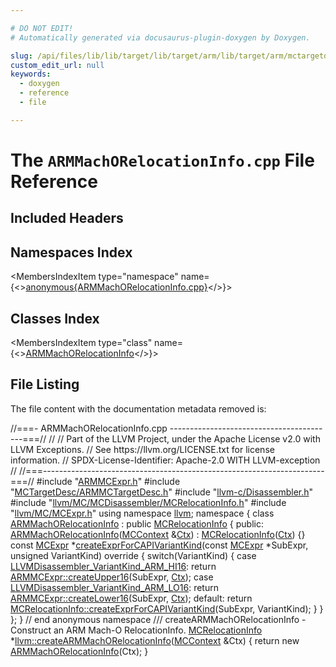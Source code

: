 ```yaml
---

# DO NOT EDIT!
# Automatically generated via docusaurus-plugin-doxygen by Doxygen.

slug: /api/files/lib/lib/target/lib/target/arm/lib/target/arm/mctargetdesc/armmachorelocationinfo-cpp
custom_edit_url: null
keywords:
  - doxygen
  - reference
  - file

---
```





# The `ARMMachORelocationInfo.cpp` File Reference

<DoxygenPage pluginConfig={pluginConfig}>



## Included Headers

<IncludesList>
<IncludesListItem
  filePath="ARMMCExpr.h"
  permalink="/docs/api/files/lib/lib/target/lib/target/arm/lib/target/arm/mctargetdesc/armmcexpr-h"
  isLocal="true" />
<IncludesListItem
  filePath="MCTargetDesc/ARMMCTargetDesc.h"
  permalink="/docs/api/files/lib/lib/target/lib/target/arm/lib/target/arm/mctargetdesc/armmctargetdesc-h"
  isLocal="true" />
<IncludesListItem
  filePath="llvm-c/Disassembler.h"
  permalink="/docs/api/files/include/include/llvm-c/disassembler-h"
  isLocal="true" />
<IncludesListItem
  filePath="llvm/MC/MCDisassembler/MCRelocationInfo.h"
  permalink="/docs/api/files/include/include/llvm/include/llvm/mc/include/llvm/mc/mcdisassembler/mcrelocationinfo-h"
  isLocal="true" />
<IncludesListItem
  filePath="llvm/MC/MCExpr.h"
  permalink="/docs/api/files/include/include/llvm/include/llvm/mc/mcexpr-h"
  isLocal="true" />
</IncludesList>

## Namespaces Index

<MembersIndex>

<MembersIndexItem
  type="namespace"
  name={<><a href="/docs/api/namespaces/anonymous-armmachorelocationinfo-cpp-">anonymous&#123;ARMMachORelocationInfo.cpp&#125;</a></>}>
</MembersIndexItem>

</MembersIndex>

## Classes Index

<MembersIndex>

<MembersIndexItem
  type="class"
  name={<><a href="/docs/api/classes/anonymous-namespace-armmachorelocationinfo-cpp-/armmachorelocationinfo">ARMMachORelocationInfo</a></>}>
</MembersIndexItem>

</MembersIndex>


## File Listing

The file content with the documentation metadata removed is:

<ProgramListing>

<Link id="l00001" /><CodeLine lineNumber="1"><span class="doxyHighlightComment">//===- ARMMachORelocationInfo.cpp -----------------------------------------===//</span></CodeLine>
<Link id="l00002" /><CodeLine lineNumber="2"><span class="doxyHighlightComment">//</span></CodeLine>
<Link id="l00003" /><CodeLine lineNumber="3"><span class="doxyHighlightComment">// Part of the LLVM Project, under the Apache License v2.0 with LLVM Exceptions.</span></CodeLine>
<Link id="l00004" /><CodeLine lineNumber="4"><span class="doxyHighlightComment">// See https://llvm.org/LICENSE.txt for license information.</span></CodeLine>
<Link id="l00005" /><CodeLine lineNumber="5"><span class="doxyHighlightComment">// SPDX-License-Identifier: Apache-2.0 WITH LLVM-exception</span></CodeLine>
<Link id="l00006" /><CodeLine lineNumber="6"><span class="doxyHighlightComment">//</span></CodeLine>
<Link id="l00007" /><CodeLine lineNumber="7"><span class="doxyHighlightComment">//===----------------------------------------------------------------------===//</span></CodeLine>
<Link id="l00008" /><CodeLine lineNumber="8"></CodeLine>
<Link id="l00009" /><CodeLine lineNumber="9"><span class="doxyHighlightPreprocessor">#include &quot;<a href="/docs/api/files/lib/lib/target/lib/target/arm/lib/target/arm/mctargetdesc/armmcexpr-h">ARMMCExpr.h</a>&quot;</span></CodeLine>
<Link id="l00010" /><CodeLine lineNumber="10"><span class="doxyHighlightPreprocessor">#include &quot;<a href="/docs/api/files/lib/lib/target/lib/target/arm/lib/target/arm/mctargetdesc/armmctargetdesc-h">MCTargetDesc/ARMMCTargetDesc.h</a>&quot;</span></CodeLine>
<Link id="l00011" /><CodeLine lineNumber="11"><span class="doxyHighlightPreprocessor">#include &quot;<a href="/docs/api/files/include/include/llvm-c/disassembler-h">llvm-c/Disassembler.h</a>&quot;</span></CodeLine>
<Link id="l00012" /><CodeLine lineNumber="12"><span class="doxyHighlightPreprocessor">#include &quot;<a href="/docs/api/files/include/include/llvm/include/llvm/mc/include/llvm/mc/mcdisassembler/mcrelocationinfo-h">llvm/MC/MCDisassembler/MCRelocationInfo.h</a>&quot;</span></CodeLine>
<Link id="l00013" /><CodeLine lineNumber="13"><span class="doxyHighlightPreprocessor">#include &quot;<a href="/docs/api/files/include/include/llvm/include/llvm/mc/mcexpr-h">llvm/MC/MCExpr.h</a>&quot;</span></CodeLine>
<Link id="l00014" /><CodeLine lineNumber="14"></CodeLine>
<Link id="l00015" /><CodeLine lineNumber="15"><span class="doxyHighlightKeyword">using namespace </span><span class="doxyHighlight"><a href="/docs/api/namespaces/llvm">llvm</a>;</span></CodeLine>
<Link id="l00016" /><CodeLine lineNumber="16"></CodeLine>
<Link id="l00017" /><CodeLine lineNumber="17" lineLink="/docs/api/namespaces/anonymous-armmachorelocationinfo-cpp-"><span class="doxyHighlightKeyword">namespace </span><span class="doxyHighlight">&#123;</span></CodeLine>
<Link id="l00018" /><CodeLine lineNumber="18"></CodeLine>
<Link id="l00019" /><CodeLine lineNumber="19" lineLink="/docs/api/classes/anonymous-namespace-armmachorelocationinfo-cpp-/armmachorelocationinfo"><span class="doxyHighlightKeyword">class </span><span class="doxyHighlight"><a href="/docs/api/classes/anonymous-namespace-armmachorelocationinfo-cpp-/armmachorelocationinfo/#acba487bd7cb37060bfdd84642600a6b6">ARMMachORelocationInfo</a> : </span><span class="doxyHighlightKeyword">public</span><span class="doxyHighlight"> <a href="/docs/api/classes/llvm/mcrelocationinfo/#a0ccf2f87b7d952eaecd1770fe94ecbba">MCRelocationInfo</a> &#123;</span></CodeLine>
<Link id="l00020" /><CodeLine lineNumber="20"><span class="doxyHighlightKeyword">public</span><span class="doxyHighlight">:</span></CodeLine>
<Link id="l00021" /><CodeLine lineNumber="21" lineLink="/docs/api/classes/anonymous-namespace-armmachorelocationinfo-cpp-/armmachorelocationinfo/#acba487bd7cb37060bfdd84642600a6b6"><span class="doxyHighlight">  <a href="/docs/api/classes/anonymous-namespace-armmachorelocationinfo-cpp-/armmachorelocationinfo/#acba487bd7cb37060bfdd84642600a6b6">ARMMachORelocationInfo</a>(<a href="/docs/api/classes/llvm/mccontext">MCContext</a> &amp;<a href="/docs/api/classes/llvm/mcrelocationinfo/#a997d65e9708d2e269a7f37c6e1efe51a">Ctx</a>) : <a href="/docs/api/classes/llvm/mcrelocationinfo/#a0ccf2f87b7d952eaecd1770fe94ecbba">MCRelocationInfo</a>(<a href="/docs/api/classes/llvm/mcrelocationinfo/#a997d65e9708d2e269a7f37c6e1efe51a">Ctx</a>) &#123;&#125;</span></CodeLine>
<Link id="l00022" /><CodeLine lineNumber="22"></CodeLine>
<Link id="l00023" /><CodeLine lineNumber="23" lineLink="/docs/api/classes/anonymous-namespace-armmachorelocationinfo-cpp-/armmachorelocationinfo/#acf3e0563ec30bb753fe338dc8be818b6"><span class="doxyHighlight">  </span><span class="doxyHighlightKeyword">const</span><span class="doxyHighlight"> <a href="/docs/api/classes/llvm/mcexpr">MCExpr</a> &#42;<a href="/docs/api/classes/anonymous-namespace-armmachorelocationinfo-cpp-/armmachorelocationinfo/#acf3e0563ec30bb753fe338dc8be818b6">createExprForCAPIVariantKind</a>(</span><span class="doxyHighlightKeyword">const</span><span class="doxyHighlight"> <a href="/docs/api/classes/llvm/mcexpr">MCExpr</a> &#42;SubExpr,</span></CodeLine>
<Link id="l00024" /><CodeLine lineNumber="24"><span class="doxyHighlight">                                             </span><span class="doxyHighlightKeywordType">unsigned</span><span class="doxyHighlight"> VariantKind)</span><span class="doxyHighlightKeyword"> override </span><span class="doxyHighlight">&#123;</span></CodeLine>
<Link id="l00025" /><CodeLine lineNumber="25"><span class="doxyHighlight">    </span><span class="doxyHighlightKeywordFlow">switch</span><span class="doxyHighlight">(VariantKind) &#123;</span></CodeLine>
<Link id="l00026" /><CodeLine lineNumber="26"><span class="doxyHighlight">    </span><span class="doxyHighlightKeywordFlow">case</span><span class="doxyHighlight"> <a href="/docs/api/groups/llvmcdisassembler/#ga18c0e1aa1f200a0154c9301841a4d7ba">LLVMDisassembler&#95;VariantKind&#95;ARM&#95;HI16</a>:</span></CodeLine>
<Link id="l00027" /><CodeLine lineNumber="27"><span class="doxyHighlight">      </span><span class="doxyHighlightKeywordFlow">return</span><span class="doxyHighlight"> <a href="/docs/api/classes/llvm/armmcexpr/#ab1018245b6c97eab91ce62685bae306d">ARMMCExpr::createUpper16</a>(SubExpr, <a href="/docs/api/classes/llvm/mcrelocationinfo/#a997d65e9708d2e269a7f37c6e1efe51a">Ctx</a>);</span></CodeLine>
<Link id="l00028" /><CodeLine lineNumber="28"><span class="doxyHighlight">    </span><span class="doxyHighlightKeywordFlow">case</span><span class="doxyHighlight"> <a href="/docs/api/groups/llvmcdisassembler/#ga518d82ae8838203f9aa0f8566a5ca51c">LLVMDisassembler&#95;VariantKind&#95;ARM&#95;LO16</a>:</span></CodeLine>
<Link id="l00029" /><CodeLine lineNumber="29"><span class="doxyHighlight">      </span><span class="doxyHighlightKeywordFlow">return</span><span class="doxyHighlight"> <a href="/docs/api/classes/llvm/armmcexpr/#aaf486dcfcfa44e3ca26f8b463631936d">ARMMCExpr::createLower16</a>(SubExpr, <a href="/docs/api/classes/llvm/mcrelocationinfo/#a997d65e9708d2e269a7f37c6e1efe51a">Ctx</a>);</span></CodeLine>
<Link id="l00030" /><CodeLine lineNumber="30"><span class="doxyHighlight">    </span><span class="doxyHighlightKeywordFlow">default</span><span class="doxyHighlight">:</span></CodeLine>
<Link id="l00031" /><CodeLine lineNumber="31"><span class="doxyHighlight">      </span><span class="doxyHighlightKeywordFlow">return</span><span class="doxyHighlight"> <a href="/docs/api/classes/llvm/mcrelocationinfo/#a4636659aa6c1ac582dedcdd046795f98">MCRelocationInfo::createExprForCAPIVariantKind</a>(SubExpr,</span></CodeLine>
<Link id="l00032" /><CodeLine lineNumber="32"><span class="doxyHighlight">                                                            VariantKind);</span></CodeLine>
<Link id="l00033" /><CodeLine lineNumber="33"><span class="doxyHighlight">    &#125;</span></CodeLine>
<Link id="l00034" /><CodeLine lineNumber="34"><span class="doxyHighlight">  &#125;</span></CodeLine>
<Link id="l00035" /><CodeLine lineNumber="35"><span class="doxyHighlight">&#125;;</span></CodeLine>
<Link id="l00036" /><CodeLine lineNumber="36"></CodeLine>
<Link id="l00037" /><CodeLine lineNumber="37"><span class="doxyHighlight">&#125; </span><span class="doxyHighlightComment">// end anonymous namespace</span></CodeLine>
<Link id="l00038" /><CodeLine lineNumber="38"></CodeLine>
<Link id="l00039" /><CodeLine lineNumber="39"><span class="doxyHighlightComment">/// createARMMachORelocationInfo - Construct an ARM Mach-O RelocationInfo.</span></CodeLine>
<Link id="l00040" /><CodeLine lineNumber="40" lineLink="/docs/api/namespaces/llvm/#a58c68eb297c7b818c8c9c11b5aef45f3"><span class="doxyHighlight"><a href="/docs/api/classes/llvm/mcrelocationinfo">MCRelocationInfo</a> &#42;<a href="/docs/api/namespaces/llvm/#a58c68eb297c7b818c8c9c11b5aef45f3">llvm::createARMMachORelocationInfo</a>(<a href="/docs/api/classes/llvm/mccontext">MCContext</a> &amp;Ctx) &#123;</span></CodeLine>
<Link id="l00041" /><CodeLine lineNumber="41"><span class="doxyHighlight">  </span><span class="doxyHighlightKeywordFlow">return</span><span class="doxyHighlight"> </span><span class="doxyHighlightKeyword">new</span><span class="doxyHighlight"> <a href="/docs/api/classes/anonymous-namespace-armmachorelocationinfo-cpp-/armmachorelocationinfo/#acba487bd7cb37060bfdd84642600a6b6">ARMMachORelocationInfo</a>(Ctx);</span></CodeLine>
<Link id="l00042" /><CodeLine lineNumber="42"><span class="doxyHighlight">&#125;</span></CodeLine>

</ProgramListing>


</DoxygenPage>
